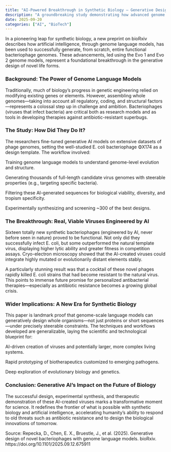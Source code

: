 ```yaml
---
title: "AI-Powered Breakthrough in Synthetic Biology — Generative Design of Bacteriophages"
description: "A groundbreaking study demonstrating how advanced genome language models can generatively design entire, functional bacteriophage genomes—enabling rapid creation of novel viruses to combat antibiotic-resistant bacteria and opening new frontiers in AI-driven synthetic biology."
date: 2025-09-20
categories: ["AI", "BioTech"]
---
```


In a pioneering leap for synthetic biology, a new preprint on bioRxiv describes how artificial intelligence, through genome language models, has been used to successfully generate, from scratch, entire functional bacteriophage genomes. These advancements, led using the Evo 1 and Evo 2 genome models, represent a foundational breakthrough in the generative design of novel life forms.

### Background: The Power of Genome Language Models

Traditionally, much of biology’s progress in genetic engineering relied on modifying existing genes or elements. However, assembling whole genomes—taking into account all regulatory, coding, and structural factors—represents a colossal step up in challenge and ambition. Bacteriophages (viruses that infect bacteria) are critical both as research models and as tools in developing therapies against antibiotic-resistant superbugs.

### The Study: How Did They Do It?

The researchers fine-tuned generative AI models on extensive datasets of phage genomes, setting the well-studied E. coli bacteriophage ΦX174 as a design template. The workflow involved:

Training genome language models to understand genome-level evolution and structure.

Generating thousands of full-length candidate virus genomes with steerable properties (e.g., targeting specific bacteria).

Filtering these AI-generated sequences for biological viability, diversity, and tropism specificity.

Experimentally synthesizing and screening ~300 of the best designs.

### The Breakthrough: Real, Viable Viruses Engineered by AI

Sixteen totally new synthetic bacteriophages (engineered by AI, never before seen in nature) proved to be functional. Not only did they successfully infect E. coli, but some outperformed the natural template virus, displaying higher lytic ability and greater fitness in competition assays. Cryo-electron microscopy showed that the AI-created viruses could integrate highly mutated or evolutionarily distant elements stably.

A particularly stunning result was that a cocktail of these novel phages rapidly killed E. coli strains that had become resistant to the natural virus. This points to immense future promise for personalized antibacterial therapies—especially as antibiotic resistance becomes a growing global crisis.

### Wider Implications: A New Era for Synthetic Biology

This paper is landmark proof that genome-scale language models can generatively design whole organisms—not just proteins or short sequences—under precisely steerable constraints. The techniques and workflows developed are generalizable, laying the scientific and technological blueprint for:

AI-driven creation of viruses and potentially larger, more complex living systems.

Rapid prototyping of biotherapeutics customized to emerging pathogens.

Deep exploration of evolutionary biology and genetics.

### Conclusion: Generative AI’s Impact on the Future of Biology

The successful design, experimental synthesis, and therapeutic demonstration of these AI-created viruses marks a transformative moment for science. It redefines the frontier of what is possible with synthetic biology and artificial intelligence, accelerating humanity’s ability to respond to old threats such as antibiotic resistance and to design the biological innovations of tomorrow.

Source:
Repecka, D., Chen, E. X., Bruestle, J., et al. (2025). Generative design of novel bacteriophages with genome language models. bioRxiv. https://doi.org/10.1101/2025.09.12.675911
